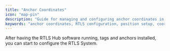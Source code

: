 ```yaml
---
title: "Anchor Coordinates"
icon: "map-pin"
description: "Guide for managing and configuring anchor coordinates in the RTLS hub"
keywords: "anchor coordinates, RTLS configuration, position setup, coordinate system"
---
```


After having the RTLS Hub software running, tags and anchors installed, you can start to configure the RTLS System.


